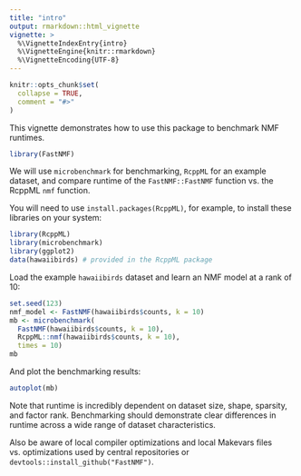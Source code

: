 ```yaml
---
title: "intro"
output: rmarkdown::html_vignette
vignette: >
  %\VignetteIndexEntry{intro}
  %\VignetteEngine{knitr::rmarkdown}
  %\VignetteEncoding{UTF-8}
---
```


```r
knitr::opts_chunk$set(
  collapse = TRUE,
  comment = "#>"
)
```

This vignette demonstrates how to use this package to benchmark NMF runtimes.

```r
library(FastNMF)
```

We will use `microbenchmark` for benchmarking, `RcppML` for an example dataset, and compare runtime of the `FastNMF::FastNMF` function vs. the RcppML `nmf` function.

You will need to use `install.packages(RcppML)`, for example, to install these libraries on your system:

```R
library(RcppML)
library(microbenchmark)
library(ggplot2)
data(hawaiibirds) # provided in the RcppML package
```

Load the example `hawaiibirds` dataset and learn an NMF model at a rank of 10:

```R
set.seed(123)
nmf_model <- FastNMF(hawaiibirds$counts, k = 10)
mb <- microbenchmark(
  FastNMF(hawaiibirds$counts, k = 10), 
  RcppML::nmf(hawaiibirds$counts, k = 10), 
  times = 10)
mb
```

And plot the benchmarking results:

```R
autoplot(mb)
```

Note that runtime is incredibly dependent on dataset size, shape, sparsity, and factor rank.  Benchmarking should demonstrate clear differences in runtime across a wide range of dataset characteristics.

Also be aware of local compiler optimizations and local Makevars files vs. optimizations used by central repositories or `devtools::install_github("FastNMF")`.

